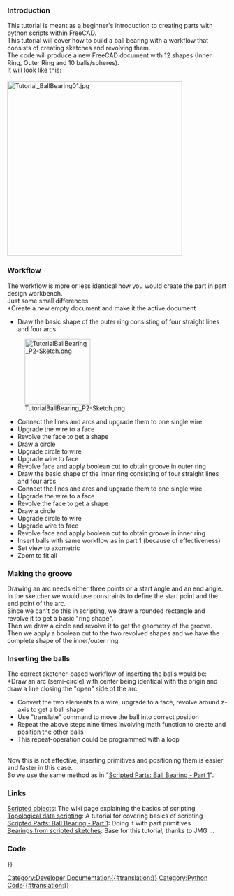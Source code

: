 <languages/>
{{TutorialInfo/ru
|Topic= Part Scripting - Ball Bearing #2
|Level= Beginner
|Time= 30 min
|Author=r-frank
|FCVersion=0.16.6706
|Files=
}}


===Introduction===
This tutorial is meant as a beginner's introduction to creating parts with python scripts within FreeCAD.<br />
This tutorial will cover how to build a ball bearing with a workflow that consists of creating sketches and revolving them.<br />
The code will produce a new FreeCAD document with 12 shapes (Inner Ring, Outer Ring and 10 balls/spheres).<br />
It will look like this:<br />
<br />
[[Image:Tutorial_BallBearing01.jpg|400px]]


===Workflow===
The workflow is more or less identical how you would create the part in part design workbench.<br />
Just some small differences.<br />
*Create a new empty document and make it the active document
*Draw the basic shape of the outer ring consisting of four straight lines and four arcs
[[Image:TutorialBallBearing_P2-Sketch.png|150px]]
*Connect the lines and arcs and upgrade them to one single wire
*Upgrade the wire to a face
*Revolve the face to get a shape
*Draw a circle
*Upgrade circle to wire
*Upgrade wire to face
*Revolve face and apply boolean cut to obtain groove in outer ring
*Draw the basic shape of the inner ring consisting of four straight lines and four arcs
*Connect the lines and arcs and upgrade them to one single wire
*Upgrade the wire to a face
*Revolve the face to get a shape
*Draw a circle
*Upgrade circle to wire
*Upgrade wire to face
*Revolve face and apply boolean cut to obtain groove in inner ring
*Insert balls with same workflow as in part 1 (because of effectiveness)
*Set view to axometric
*Zoom to fit all

===Making the groove===
Drawing an arc needs either three points or a start angle and an end angle.<br />
In the sketcher we would use constraints to define the start point and the end point of the arc.<br />
Since we can't do this in scripting, we draw a rounded rectangle and revolve it to get a basic "ring shape".<br />
Then we draw a circle and revolve it to get the geometry of the groove.<br />
Then we apply a boolean cut to the two revolved shapes and we have the complete shape of the inner/outer ring.<br />


===Inserting the balls===
The correct sketcher-based workflow of inserting the balls would be:<br />
*Draw an arc (semi-circle) with center being identical with the origin and draw a line closing the "open" side of the arc
*Convert the two elements to a wire, upgrade to a face, revolve around z-axis to get a ball shape
*Use "translate" command to move the ball into correct position
*Repeat the above steps nine times involving math function to create and position the other balls
*This repeat-operation could be programmed with a loop
<br />
Now this is not effective, inserting primitives and positioning them is easier and faster in this case.<br />
So we use the same method as in "[[Scripted Parts: Ball Bearing - Part 1]]".


===Links===
[[Scripted objects]]: The wiki page explaining the basics of scripting<br />
[[Topological data scripting]]: A tutorial for covering basics of scripting<br />
[[Scripted Parts: Ball Bearing - Part 1]]: Doing it with part primitives<br />
[http://linuxforanengineer.blogspot.de/2013/12/bearings-from-scripted-sketches.html Bearings from scripted sketches]: Base for this tutorial, thanks to JMG ...<br />


===Code===
{{Code|code=
## Ball-bearing script
## 11.08.2016 by r-frank (BPLRFE/LearnFreeCAD on Youtube)
## based on ball bearing script by JMG
## (http://linuxforanengineer.blogspot.de/2013/12/bearings-from-scripted-sketches.html)
#
#needed for doing boolean operations
import Part
#needed for calculating the positions of the balls
import math
#needed for translation and rotation of objects
from FreeCAD import Base
#
#VALUES#
#(radius of shaft/inner radius of inner ring)
R1=15.0
#(outer radius of inner ring)
R2=25.0
#(inner radius of outer ring)
R3=30.0
#(outer radius of outer ring)
R4=40.0
#(thickness of bearing)
TH=15.0
#(number of balls)
NBall=10
#(radius of ball)
RBall=5.0
#(rounding radius for fillets)
RR=1
#first coordinate of center of ball
CBall=((R3-R2)/2)+R2
#second coordinate of center of ball
PBall=TH/2
#
#Create new document
App.newDocument("Unnamed")
App.setActiveDocument("Unnamed")
#
#Lines for basic shape of outer ring
L1o=Part.makeLine((R4,0,TH-RR),(R4,0,RR))
L2o=Part.makeLine((R4-RR,0,0),(R3+RR,0,0))
L3o=Part.makeLine((R3,0,RR),(R3,0,TH-RR))
L4o=Part.makeLine((R3+RR,0,TH),(R4-RR,0,TH))
#Corner rounding for basic shape of outer ring
A1o=Part.makeCircle(RR,Base.Vector(R4-RR,0,RR),Base.Vector(0,1,0),0,90)
A2o=Part.makeCircle(RR,Base.Vector(R3+RR,0,RR),Base.Vector(0,1,0),90,180)
A3o=Part.makeCircle(RR,Base.Vector(R3+RR,0,TH-RR),Base.Vector(0,1,0),180,270)
A4o=Part.makeCircle(RR,Base.Vector(R4-RR,0,TH-RR),Base.Vector(0,1,0),270,360)
#Connect Lines and arcs to make wire and upgrade to face, revolve and apply cut to obtain groove
OR=Part.Wire([L1o,A1o,L2o,A2o,L3o,A3o,L4o,A4o])
OR=Part.Face(OR)
OR=OR.revolve(Base.Vector(0,0,1),Base.Vector(0,0,360))
C1=Part.makeCircle(RBall,Base.Vector(R2+(R3-R2)/2,0,TH/2),Base.Vector(0,1,0),0,360)
GRo=Part.Wire([C1])
GRo=Part.Face(GRo)
GRo=GRo.revolve(Base.Vector(0,0,1),Base.Vector(0,0,360))
OR=OR.cut(GRo)
Part.show(OR)
#
#Lines for basic shape of inner ring
L1i=Part.makeLine((R2,0,TH-RR),(R2,0,RR))
L2i=Part.makeLine((R2-RR,0,0),(R1+RR,0,0))
L3i=Part.makeLine((R1,0,RR),(R1,0,TH-RR))
L4i=Part.makeLine((R1+RR,0,TH),(R2-RR,0,TH))
#Corner rounding for basic shape of inner ring
A1i=Part.makeCircle(RR,Base.Vector(R2-RR,0,RR),Base.Vector(0,1,0),0,90)
A2i=Part.makeCircle(RR,Base.Vector(R1+RR,0,RR),Base.Vector(0,1,0),90,180)
A3i=Part.makeCircle(RR,Base.Vector(R1+RR,0,TH-RR),Base.Vector(0,1,0),180,270)
A4i=Part.makeCircle(RR,Base.Vector(R2-RR,0,TH-RR),Base.Vector(0,1,0),270,360)
#Connect Lines and arcs to make wire and upgrade to face, revolve and apply cut to obtain groove
IR=Part.Wire([L1i,A1i,L2i,A2i,L3i,A3i,L4i,A4i])
IR=Part.Face(IR)
IR=IR.revolve(Base.Vector(0,0,1),Base.Vector(0,0,360))
C2=Part.makeCircle(RBall,Base.Vector(R2+(R3-R2)/2,0,TH/2),Base.Vector(0,1,0),0,360)
GRi=Part.Wire([C2])
GRi=Part.Face(GRi)
GRi=GRi.revolve(Base.Vector(0,0,1),Base.Vector(0,0,360))
IR=IR.cut(GRi)
Part.show(IR)
#
#Balls#
for i in range(NBall):
  Ball=Part.makeSphere(RBall)
  Alpha=(i*2*math.pi)/NBall
  BV=(CBall*math.cos(Alpha),CBall*math.sin(Alpha),TH/2)
  Ball.translate(BV)
  Part.show(Ball)
#
#Make it pretty#
App.ActiveDocument.recompute()
Gui.ActiveDocument.ActiveView.viewAxometric()
Gui.SendMsgToActiveView("ViewFit")
}}


{{Powerdocnavi{{#translation:}}}}
[[Category:Developer Documentation{{#translation:}}]]
[[Category:Python Code{{#translation:}}]]
{{clear}}
